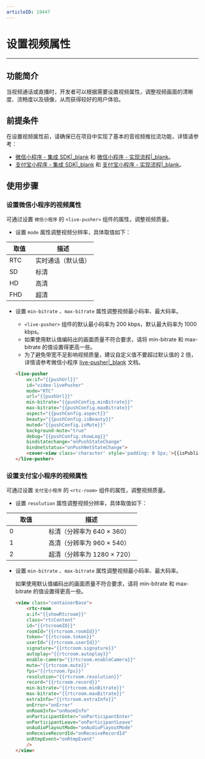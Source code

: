 ```yaml
---
articleID: 19447
---
```

<style>
table th:nth-of-type(1) {width: 30%;}

table {width: 100%;}
</style>


# 设置视频属性

- - -

## 功能简介

当视频通话或直播时，开发者可以根据需要设置视频属性，调整视频画面的清晰度、流畅度以及镜像，从而获得较好的用户体验。

## 前提条件

在设置视频属性前，请确保已在项目中实现了基本的音视频推拉流功能，详情请参考：

- [微信小程序 - 集成 SDK\|_blank](!SDK_Integration_WeChat) 和 [微信小程序 - 实现流程\|_blank](!Solution_Implementation_WeChat)。
- [支付宝小程序 - 集成 SDK\|_blank](!SDK_Integration_AliPay) 和 [支付宝小程序 - 实现流程\|_blank](!Solution_Implementation_AliPay)。


## 使用步骤

### 设置微信小程序的视频属性

可通过设置 `微信小程序` 的 `<live-pusher>` 组件的属性，调整视频质量。

- 设置 `mode` 属性调整视频分辨率，具体取值如下：

 |  取值   | 描述  | 
|  ----  | ----  | 
| RTC | 实时通话（默认值） |
| SD | 标清 |
| HD | 高清 |
| FHD | 超清 |

- 设置 `min-bitrate` 、`max-bitrate` 属性调整视频最小码率、最大码率。

    <div class="mk-hint">

    - `<live-pusher>` 组件的默认最小码率为 200 kbps，默认最大码率为 1000 kbps。
    - 如果使用默认值编码出的画面质量不符合要求，请将 min-bitrate 和 max-bitrate 的值设置得更高一些。
    - 为了避免带宽不足影响视频质量，建议自定义值不要超过默认值的 2 倍，详情请参考微信小程序 [live-pusher\|_blank](https://developers.weixin.qq.com/miniprogram/dev/component/live-pusher.html) 文档。
    </div>

    ```html
    <live-pusher
        wx:if="{{pushUrl}}"
        id="video-livePusher"
        mode="RTC"
        url="{{pushUrl}}"
        min-bitrate="{{pushConfig.minBitrate}}"
        max-bitrate="{{pushConfig.maxBitrate}}"
        aspect="{{pushConfig.aspect}}"
        beauty="{{pushConfig.isBeauty}}"
        muted="{{pushConfig.isMute}}"
        background-mute="true"
        debug="{{pushConfig.showLog}}"
        bindstatechange="onPushStateChange"
        bindnetstatus="onPushNetStateChange">
        <cover-view class='character' style='padding: 0 5px;'>{{isPublishing ? "我(" + publishStreamId + ")": ""}}</cover-view>
    </live-pusher>    
    ```

### 设置支付宝小程序的视频属性

可通过设置 `支付宝小程序` 的 `<rtc-room>` 组件的属性，调整视频质量。

- 设置 `resolution` 属性调整视频分辨率，具体取值如下：

 |  取值   | 描述  | 
|  ----  | ----  | 
| 0 | 标清（分辨率为 640 × 360） |
| 1 | 高清（分辨率为 960 × 540）|
| 2 | 超清（分辨率为 1280 × 720）|

- 设置 `min-bitrate` 、`max-bitrate` 属性调整视频最小码率、最大码率。

    <div class="mk-hint">

    如果使用默认值编码出的画面质量不符合要求，请将 min-bitrate 和 max-bitrate 的值设置得更高一些。
    </div>

    ```html
    <view class="containerBase">
        <rtc-room
        a:if="{{showRtcroom}}"
        class="rtcContent"
        id="{{rtcroomID}}"
        roomId="{{rtcroom.roomId}}"
        token="{{rtcroom.token}}"
        userId="{{rtcroom.userId}}"
        signature="{{rtcroom.signature}}"
        autoplay="{{rtcroom.autoplay}}"
        enable-camera="{{rtcroom.enableCamera}}"
        mute="{{rtcroom.mute}}"
        fps="{{rtcroom.fps}}"
        resolution="{{rtcroom.resolution}}"
        record="{{rtcroom.record}}"
        min-bitrate="{{rtcroom.minBitrate}}"
        max-bitrate="{{rtcroom.maxBitrate}}"
        extraInfo="{{rtcroom.extraInfo}}"
        onError="onError"
        onRoomInfo="onRoomInfo"
        onParticipantEnter="onParticipantEnter"
        onParticipantLeave="onParticipantLeave"
        onAudioPlayoutMode="onAudioPlayoutMode"
        onReceiveRecordId="onReceiveRecordId"
        onRtmpEvent="onRtmpEvent"
        />
    </view>
    ```
